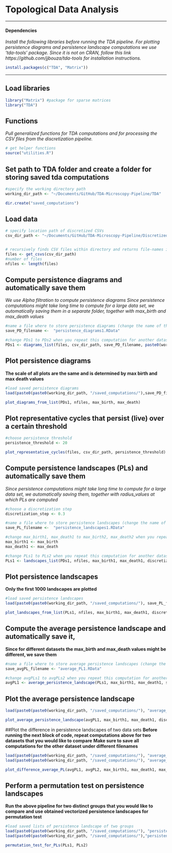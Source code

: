 # Topological Data Analysis

------------------------------------------------------------------------

#### Dependencies

*Install the following libraries before running the TDA pipeline.*
*For plotting persistence diagrams and persistence landscape computations  we use 'tda-tools' package. Since it is not on CRAN, follow this link https://github.com/jjbouza/tda-tools for installation instructions.*

```r
install.packages(c("TDA", "Matrix"))
```

------------------------------------------------------------------------
## Load libraries

```r
library("Matrix") #package for sparse matrices
library("TDA")
```
## Functions

*Pull generalized functions for TDA computations and for processing the CSV files from the discretization pipeline.*

```r
# get helper functions
source("utilities.R")
```

## Set path to TDA folder and create a folder for storing saved tda computations

```r
#specify the working directory path
working_dir_path <- "~/Documents/GitHub/TDA-Microscopy-Pipeline/TDA"

dir.create("saved_computations")
```

## Load data

```r
# specify location path of discretized CSVs
csv_dir_path <- "~/Documents/GitHub/TDA-Microscopy-Pipeline/Discretized-images/0"


# recursively finds CSV files within directory and returns file-names in a list
files <- get_csvs(csv_dir_path)
#number of files
nfiles <- length(files)
```

## Compute persistence diagrams and automatically save them
*We use Alpha filtration to compute persistence diagrams*
*Since persistence computations might take long time to compute for a large data set, we automatically saving them in a separate folder, together with max_birth and max_death values*

```r
#name a file where to store persistence diagrams (change the name of the file when do computation for another dataset)
save_PD_filename <-  "persistence_diagrams1.RData"

#change PDs1 to PDs2 when you repeat this computation for another dataset
PDs1 <- diagrams_list(files, csv_dir_path, save_PD_filename, paste0(working_dir_path, "/saved_computations/"))
```

## Plot persistence diagrams 
**The scale of all plots are the same and is determined by max birth and max death values**

```r
#load saved persistence diagrams
load(paste0(paste0(working_dir_path, "/saved_computations/"),save_PD_filename))

plot_diagrams_from_list(PDs1, nfiles, max_birth, max_death)
```

## Plot representative cycles that persist (live) over a certain threshold

```r
#choose persistence threshold
persistence_threshold <- 20 

plot_representative_cycles(files, csv_dir_path, persistence_threshold)
```

## Compute persistence landscapes (PLs) and automatically save them
*Since persistence computations might take long time to compute for a large data set, we automatically saving them, together with radius_values at which PLs are computed*

```r
#choose a discretization step
discretization_step <- 0.3

#name a file where to store persistence landscapes (change the name of the file when do computation for another dataset)
save_PL_filename <-  "persistence_landscapes1.RData"

#change max_birth1, max_death1 to max_birth2, max_death2 when you repeat this computation for another dataset
max_birth1 <- max_birth
max_death1 <- max_death

#change PLs1 to PLs2 when you repeat this computation for another dataset
PLs1 <- landscapes_list(PDs1, nfiles, max_birth1, max_death1, discretization_step, save_PL_filename, paste0(working_dir_path, "/saved_computations/"))
```

## Plot persistence landscapes 
**Only the first 1000 landscapes are plotted**

```r
#load saved persistence landscapes
load(paste0(paste0(working_dir_path, "/saved_computations/"), save_PL_filename))

plot_landscapes_from_list(PLs1, nfiles, max_birth1, max_death1, discretization_step)
```

## Compute the average persistence landscape and automatically save it, 
**Since for different datasets the max_birth and max_death values might be different, we save them**

```r
#name a file where to store average persistence landscapes (change the name of the file when do computation for another dataset)
save_avgPL_filename <- "average_PL1.RData"

#change avgPLs1 to avgPLs2 when you repeat this computation for another dataset
avgPL1 <- average_persistence_landscape(PLs1, max_birth1, max_death1, save_avgPL_filename, paste0(working_dir_path, "/saved_computations/"))
```

## Plot the average persistence landscape

```r
load(paste0(paste0(working_dir_path, "/saved_computations/"), "average_PL1.RData"))

plot_average_persistence_landscape(avgPL1, max_birth1, max_death1, discretization_step)
```

##Plot the difference in persistence landscapes of two data sets
**Before running the next block of code, repeat computations above for two datasets that you would like to compare**
**Make sure to save all computations for the other dataset under different filenames**

```r
load(paste0(paste0(working_dir_path, "/saved_computations/"), "average_PL1.RData"))
load(paste0(paste0(working_dir_path, "/saved_computations/"), "average_PL2.RData"))

plot_difference_average_PL(avgPL1, avgPL2, max_birth1, max_death1, max_birth2, max_death2, discretization_step)
```

## Perform a permutation test on persistence landscapes
**Run the above pipeline for two distinct groups that you would like to compare and use obtained vectorized persistence landscapes for permutation test**

```r
#load saved lists of persistence landscape of two groups
load(paste0(paste0(working_dir_path, "/saved_computations/"), "persistence_landscapes1.RData"))
load(paste0(paste0(working_dir_path, "/saved_computations/"),"persistence_landscapes2.RData"))

permutation_test_for_PLs(PLs1, PLs2)
```

